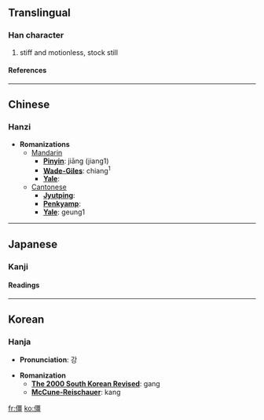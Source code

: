 ==Translingual==
===Han character===
{{Han char|rad=人|as=13|sn=15|four=2121<sub>6</sub>|canj=人一田一 (OMWM)}}
# stiff and motionless, stock still
====References====
{{Han ref|kx=0118.060|dkj=01158|dj=0250.170|hdz=10224.030|uh=50F5|ud=20725|bh=BBF8|bd=48120}}
----

==Chinese==
===Hanzi===


* '''Romanizations'''
** [[Mandarin]]
*** '''[[Pinyin]]''': jiāng (jiang1)
*** '''[[Wade-Giles]]''': chiang<sup>1</sup>
*** '''[[Yale]]''': 
**[[Cantonese]]
***'''[[Jyutping]]''':
***'''[[Penkyamp]]''': 
***'''[[Yale]]''': geung1


----
==Japanese==
===Kanji===
{{ja-kanji|grade=|rs=人13}}
====Readings====
{{ja-readings|on=[[きょう]] (kyō)|kun=[[たおれる]] (taoreru)}}


----
==Korean==
===Hanja===

* '''Pronunciation''': 강

* '''Romanization'''
** '''[[The 2000 South Korean Revised Romanization|The 2000 South Korean Revised]]''': gang
** '''[[McCune-Reischauer]]''': kang


[[fr:僵]]
[[ko:僵]]
